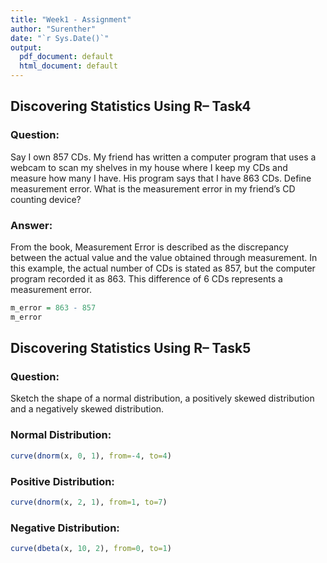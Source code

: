 ```yaml
---
title: "Week1 - Assignment"
author: "Surenther"
date: "`r Sys.Date()`"
output:
  pdf_document: default
  html_document: default
---
```


## Discovering Statistics Using R– Task4

### Question:
Say I own 857 CDs. My friend has written a computer program that uses a webcam to scan my shelves in my house where I keep my CDs and measure how many I have. His program says that I have 863 CDs. Define measurement error. What is the measurement error in my friend’s CD counting device?

### Answer:
From the book, Measurement Error is described as the discrepancy between the actual value and the value obtained through measurement. In this example, the actual number of CDs is stated as 857, but the computer program recorded it as 863. This difference of 6 CDs represents a measurement error.

```r
m_error = 863 - 857
m_error
```
## Discovering Statistics Using R– Task5

### Question:
Sketch the shape of a normal distribution, a positively skewed distribution and a negatively skewed distribution.

### Normal Distribution:
```r
curve(dnorm(x, 0, 1), from=-4, to=4)
```

### Positive Distribution:
```r
curve(dnorm(x, 2, 1), from=1, to=7)
```

### Negative Distribution:
```r
curve(dbeta(x, 10, 2), from=0, to=1)
```


